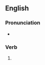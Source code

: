 ==English==

===Pronunciation===
* {{IPA|en|/əˈdʒɔɪnd/}}

===Verb===
{{head|en|verb form}}

# {{en-past of|adjoin}}